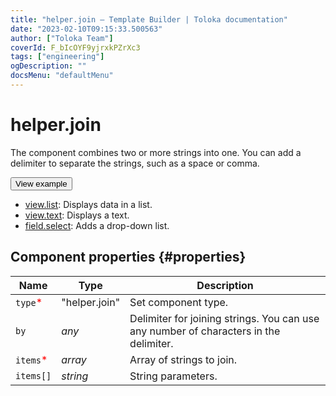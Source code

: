 ```yaml
---
title: "helper.join — Template Builder | Toloka documentation"
date: "2023-02-10T09:15:33.500563"
author: ["Toloka Team"]
coverId: F_bIcOYF9yjrxkPZrXc3
tags: ["engineering"]
ogDescription: ""
docsMenu: "defaultMenu"
---
```


# helper.join

The component combines two or more strings into one. You can add a delimiter to separate the strings, such as a space or comma.

<Button themeColor="light" view="default" size="l" type="link" url="https://ya.cc/t/_h--eV2Y3ttBMm">View example</Button>

<Cut title="Components used in the example">

- [view.list](/docs-new/template-builder/reference/view.list): Displays data in a list.
- [view.text](/docs-new/template-builder/reference/view.text): Displays a text.
- [field.select](/docs-new/template-builder/reference/field.select): Adds a drop-down list.

</Cut>

## Component properties {#properties}

**Name** | **Type** | **Description**
----- | ----- | -----
`type`<span style="color: red">\*</span> | "helper.join" | Set component type.
`by` | _any_ | Delimiter for joining strings. You can use any number of characters in the delimiter.
`items`<span style="color: red">\*</span> | _array_ | Array of strings to join.
`items[]` | _string_ | String parameters.
